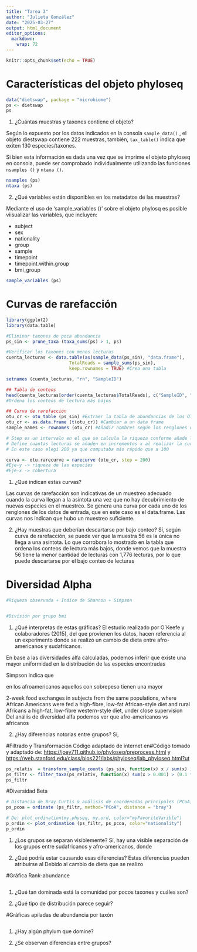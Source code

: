 ```yaml
---
title: "Tarea 3"
author: "Julieta González"
date: "2025-03-27"
output: html_document
editor_options: 
  markdown: 
    wrap: 72
---
```


```r
knitr::opts_chunk$set(echo = TRUE)
```

# Características del objeto phyloseq

```r
data("dietswap", package = "microbiome")
ps <- dietswap
ps

```

1.  ¿Cuántas muestras y taxones contiene el objeto?

Según lo expuesto por los datos indicados en la consola `sample_data()`
, el objeto diestswap contiene 222 muestras, también, `tax_table()`
indica que exiten 130 especies/taxones.

Si bien esta información es dada una vez que se imprime el objeto
phyloseq en consola, puede ser comprobado individualmente utilizando las
funciones `nsamples ()` y `ntaxa ()`.

```r
nsamples (ps) 
ntaxa (ps) 

```

2.  ¿Qué variables están disponibles en los metadatos de las muestras?

Mediante el uso de 'sample_variables ()' sobre el objeto phylosq es
posible viisualizar las variables, que incluyen:

-   subject
-   sex\
-   nationality
-   group
-   sample
-   timepoint
-   timepoint.within.group
-   bmi_group

```r
sample_variables (ps)
```

# Curvas de rarefacción

```r
library(ggplot2)
library(data.table)

#Eliminar taxones de poca abundancia
ps_sin <- prune_taxa (taxa_sums(ps) > 1, ps) 

#Verificar los taxones con menos lecturas 
cuenta_lecturas <- data.table(as(sample_data(ps_sin), "data.frame"),
                        TotalReads = sample_sums(ps_sin), 
                        keep.rownames = TRUE) #Crea una tabla

setnames (cuenta_lecturas, "rn", "SampleID")

## Tabla de conteos
head(cuenta_lecturas[order(cuenta_lecturas$TotalReads), c("SampleID", "TotalReads")])
#Ordena los conteos de lectura más bajos

## Curva de rarefacción 
otu_cr <- otu_table (ps_sin) #Extraer la tabla de abundancias de los OTUs del objeto phyloseq
otu_cr <- as.data.frame (t(otu_cr)) #Cambiar a un data frame
sample_names <- rownames (otu_cr) #Añadir nombres según los renglones del data-frame

# Step es un intervalo en el que se calcula la riqueza conforme añade lecturas
# Define cuantas lecturas se añaden en incrementos x al realizar la curva
# En este caso elegí 200 ya que computaba más rápido que a 100

curva <- otu.rarecurve = rarecurve (otu_cr, step = 200)
#Eje-y -> riqueza de las especies
#Eje-x -> cobertura 


```

1.  ¿Qué indican estas curvas?

Las curvas de rarefacción son indicativas de un muestreo adecuado cuando
la curva llegan a la asíntota una vez que no hay decubrimiento de nuevas
especies en el muestreo. Se genera una curva por cada uno de los
renglones de los datos de entrada, que en este caso es el data.frame.
Las curvas nos indican que hubo un muestreo suficiente.

2.  ¿Hay muestras que deberían descartarse por bajo conteo? Sí, según
    curva de rarefacción, se puede ver que la muestra 56 es la única no
    llega a una asíntota. Lo que corrobora lo mostrado en la tabla que
    ordena los conteos de lectura más bajos, donde vemos que la muestra
    56 tiene la menor cantidad de lecturas con 1,776 lecturas, por lo
    que puede descartarse por el bajo conteo de lecturas

# Diversidad Alpha

```r
#Riqueza observada + Índice de Shannon + Simpson 


#División por grupo bmi 


```

1.  ¿Qué interpretas de estas gráficas? El estudio realizado por O´Keefe
    y colaboradores (2015), del que provienen los datos, hacen
    referencia al un experimento donde se realizó un cambio de dieta
    entre afro-americanos y sudafricanos.

En base a las diversidades alfa calculadas, podemos inferir que existe
una mayor uniformidad en la distribución de las especies encontradas

Simpson indica que

en los afroamericanos aquellos con sobrepeso tienen una mayor

2-week food exchanges in subjects from the same populations, where
African Americans were fed a high-fibre, low-fat African-style diet and
rural Africans a high-fat, low-fibre western-style diet, under close
supervision Del análiis de diversidad alfa podemos ver que
afro-americanos vs africanos

2.  ¿Hay diferencias notorias entre grupos? Sí,

#Filtrado y Transformación Código adaptado de internet en#Código tomado
y adaptado de: <https://joey711.github.io/phyloseq/preprocess.html> y
<https://web.stanford.edu/class/bios221/labs/phyloseq/lab_phyloseq.html?ut>

```r

ps_relativ  = transform_sample_counts (ps_sin, function(x) x / sum(x) )
ps_filtr <- filter_taxa(ps_relativ, function(x) sum(x > 0.001) > (0.1 * length(x)), TRUE)
ps_filtr


```

#Diversidad Beta

```r
# Distancia de Bray Curtis & análisis de coordenadas principales (PCoA)
ps_pcoa = ordinate (ps_filtr, method="PCoA", distance = "bray")

# De: plot_ordination(my.physeq, my.ord, color="myFavoriteVarible")
p_ordin <- plot_ordination (ps_filtr, ps_pcoa, color="nationality")
p_ordin


```


1.  ¿Los grupos se separan visiblemente?
Sí, hay una visible separación de los grupos entre sudafricanos y afro-americanos, donde 

2.  ¿Qué podría estar causando esas diferencias?
Estas diferencias pueden atribuirse al 
Debido al cambio de dieta que se realizo 


#Gráfica Rank-abundance
```r

```

1. ¿Qué tan dominada está la comunidad por pocos taxones y cuáles son?


2. ¿Qué tipo de distribución parece seguir?

#Gráficas apiladas de abundancia por taxón

```r

```

1. ¿Hay algún phylum que domine?

2. ¿Se observan diferencias entre grupos?




